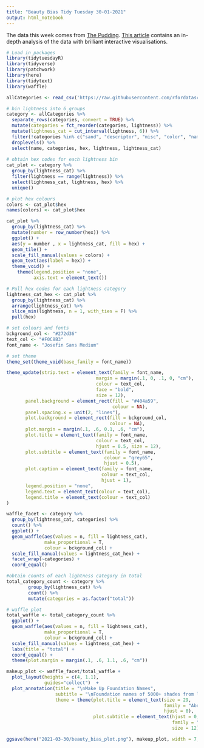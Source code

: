 ```yaml
---
title: "Beauty Bias Tidy Tuesday 30-01-2021"
output: html_notebook
---
```


The data this week comes from [The Pudding](https://dataverse.harvard.edu/dataset.xhtml?persistentId=hdl:1902.1/12379). [This article](https://pudding.cool/2021/03/foundation-names) contains an in-depth analysis of the data with brilliant interactive visualisations.


```r
# Load in packages
library(tidytuesdayR)
library(tidyverse)
library(patchwork)
library(here)
library(tidytext)
library(waffle)
```


```r
allCategories <- read_csv('https://raw.githubusercontent.com/rfordatascience/tidytuesday/master/data/2021/2021-03-30/allCategories.csv')

```

```r

# bin lightness into 6 groups 
category <- allCategories %>%
  separate_rows(categories, convert = TRUE) %>%
  mutate(categories = fct_reorder(categories, lightness)) %>%
  mutate(lightness_cat = cut_interval(lightness, 6)) %>%
  filter(!categories %in% c("sand", "descriptor", "misc", "color", "name")) %>%
  droplevels() %>%
  select(name, categories, hex, lightness, lightness_cat)
  
# obtain hex codes for each lightness bin
cat_plot <- category %>%
  group_by(lightness_cat) %>%
  filter(lightness == range(lightness)) %>%
  select(lightness_cat, lightness, hex) %>%
  unique()

# plot hex colours
colors <- cat_plot$hex
names(colors) <- cat_plot$hex

cat_plot %>%
  group_by(lightness_cat) %>%
  mutate(number = row_number(hex)) %>%
  ggplot() +
  aes(y = number , x = lightness_cat, fill = hex) +
  geom_tile() +
  scale_fill_manual(values = colors) +
  geom_text(aes(label = hex)) +
  theme_void() +
    theme(legend.position = "none", 
          axis.text = element_text())

# Pull hex codes for each lightness category
lightness_cat_hex <- cat_plot %>%
  group_by(lightness_cat) %>%
  arrange(lightness_cat) %>%
  slice_min(lightness, n = 1, with_ties = F) %>%
  pull(hex)
```



```r
# set colours and fonts
bckground_col <- "#272d36"
text_col <- "#F0C8B3"
font_name <- "Josefin Sans Medium"

# set theme
theme_set(theme_void(base_family = font_name))

theme_update(strip.text = element_text(family = font_name, 
                                 margin = margin(.1, 0, .1, 0, "cm"),
                                 colour = text_col, 
                                 face = "bold", 
                                 size = 12),
       panel.background = element_rect(fill = "#404a59",
                                       colour = NA),
       panel.spacing.x = unit(2, "lines"),
       plot.background = element_rect(fill = bckground_col, 
                                      colour = NA),
       plot.margin = margin(.1, .6, 0.1, .6, "cm"),
       plot.title = element_text(family = font_name, 
                                 colour = text_col, 
                                 hjust = 0.5, size = 12),
       plot.subtitle = element_text(family = font_name, 
                                    colour = "grey65", 
                                    hjust = 0.5),
       plot.caption = element_text(family = font_name, 
                                   colour = text_col, 
                                   hjust = 1),
       legend.position = "none",
       legend.text = element_text(colour = text_col),
       legend.title = element_text(colour = text_col)
)
```


```r
waffle_facet <- category %>%
  group_by(lightness_cat, categories) %>%
  count() %>%
  ggplot() +
  geom_waffle(aes(values = n, fill = lightness_cat), 
              make_proportional = T, 
              colour = bckground_col) +
  scale_fill_manual(values = lightness_cat_hex) +
  facet_wrap(~categories) +
  coord_equal()
```

```r
#obtain counts of each lightness category in total 
total_category_count <- category %>%
        group_by(lightness_cat) %>%
        count() %>%
        mutate(categories = as.factor("total")) 

# waffle plot
total_waffle <- total_category_count %>%
  ggplot() +
  geom_waffle(aes(values = n, fill = lightness_cat), 
              make_proportional = T, 
              colour = bckground_col) +
  scale_fill_manual(values = lightness_cat_hex) +
  labs(title = "total") +
  coord_equal() +
  theme(plot.margin = margin(.1, .6, 1.1, .6, "cm"))
```


```r

makeup_plot <- waffle_facet/total_waffle +
  plot_layout(heights = c(4, 1.1),
              guides="collect")  +
  plot_annotation(title = "\nMake Up Foundation Names",
                  subtitle = "\nFoundation names of 5000+ shades from leading beauty brands have been compiled by\nThe Pudding and assigned categories. This visualisation shows the relative proportions of\nlight and dark shades in each category and in total. Notice that darker tones are over\nrepresented in wood & drink, and lighter shades dominate the gem & plant categories.\n \n \nCategories are ordered by average lightness of shade, from darkest to lightest.\n",
                  theme = theme(plot.title = element_text(size = 29, 
                                                          family = "Abril Fatface", 
                                                          hjust = 0),
                                plot.subtitle = element_text(hjust = 0,
                                                             family = "Josefin Sans Light",
                                                             size = 12)))

ggsave(here("2021-03-30/beauty_bias_plot.png"), makeup_plot, width = 7, height = 9.2)
```



